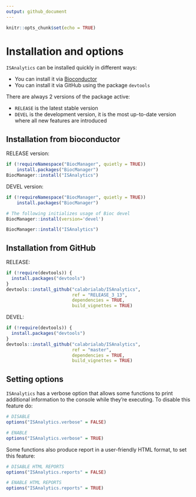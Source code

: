 ```yaml
---
output: github_document
---
```


```r
knitr::opts_chunk$set(echo = TRUE)
```

# Installation and options

`ISAnalytics` can be installed quickly in different ways:

* You can install it via [Bioconductor](http://bioconductor.org)
* You can install it via GitHub using the package `devtools`

There are always 2 versions of the package active:

* `RELEASE` is the latest stable version
* `DEVEL` is the development version, it is the most up-to-date version where
all new features are introduced

## Installation from bioconductor

RELEASE version:
```r
if (!requireNamespace("BiocManager", quietly = TRUE))
    install.packages("BiocManager")
BiocManager::install("ISAnalytics")
```

DEVEL version:
```r
if (!requireNamespace("BiocManager", quietly = TRUE))
    install.packages("BiocManager")

# The following initializes usage of Bioc devel
BiocManager::install(version='devel')

BiocManager::install("ISAnalytics")
```

## Installation from GitHub

RELEASE:
```r
if (!require(devtools)) {
  install.packages("devtools")
}
devtools::install_github("calabrialab/ISAnalytics",
                         ref = "RELEASE_3_13",
                         dependencies = TRUE,
                         build_vignettes = TRUE)
```

DEVEL:
```r
if (!require(devtools)) {
  install.packages("devtools")
}
devtools::install_github("calabrialab/ISAnalytics",
                         ref = "master",
                         dependencies = TRUE,
                         build_vignettes = TRUE)
```

## Setting options

`ISAnalytics` has a verbose option that allows some functions to print 
additional information to the console while they're executing. 
To disable this feature do:

```r
# DISABLE
options("ISAnalytics.verbose" = FALSE)

# ENABLE
options("ISAnalytics.verbose" = TRUE)

```

Some functions also produce report in a user-friendly HTML format, 
to set this feature:

```r
# DISABLE HTML REPORTS
options("ISAnalytics.reports" = FALSE)

# ENABLE HTML REPORTS
options("ISAnalytics.reports" = TRUE)
```

